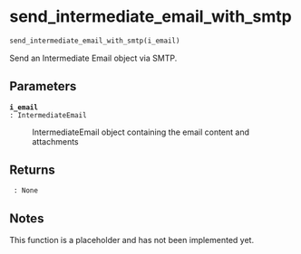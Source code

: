 # send_intermediate_email_with_smtp { #emailer_lib.send_intermediate_email_with_smtp }

```python
send_intermediate_email_with_smtp(i_email)
```

Send an Intermediate Email object via SMTP.

## Parameters {.doc-section .doc-section-parameters}

<code>[**i_email**]{.parameter-name} [:]{.parameter-annotation-sep} [IntermediateEmail]{.parameter-annotation}</code>

:   IntermediateEmail object containing the email content and attachments

## Returns {.doc-section .doc-section-returns}

<code>[]{.parameter-name} [:]{.parameter-annotation-sep} [None]{.parameter-annotation}</code>

:   

## Notes {.doc-section .doc-section-notes}

This function is a placeholder and has not been implemented yet.
